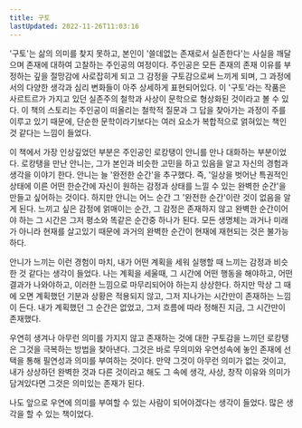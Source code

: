 ```yaml
---
title: 구토
lastUpdated: 2022-11-26T11:03:16
---
```



<Bookmark
    image="https://shopping-phinf.pstatic.net/main_3243612/32436124586.20230614072243.jpg"
    url="https://search.shopping.naver.com/book/catalog/32436124586"
    description="《구토》는 사르트르가 그의 철학적 사유와 체험을 문학으로 형상화한 작품이다. 삶에서 그 어떤 존재 의미도 찾지 못하고 ‘쓸데없이’ ‘남아도는’ 존재로서의 실존을 자각하는 순간 구토를 시작한 로캉탱은 철학교사로 생활하며 작가적 명성을 열망하던 사르트르의 분신이다."
/>

'구토'는 삶의 의미를 찾지 못하고, 본인이 '쓸데없는 존재로서 실존한다'는 사실을 깨달으며 존재에 대하여 고찰하는 주인공의 여정이다. 주인공은 모든 존재의 존재 이유를 부정하는 깊을 절망감에 사로잡히게 되고 그 감정을 구토감으로써 느끼게 되며, 그 과정에서의 다양한 생각과 심리 변화들이 아주 상세하게 표현되어있다. 이 '구토'라는 작품은 사르트르가 가지고 있던 실존주의 철학과 사상이 문학으로 형상화된 것이라고 볼 수 있다. 이 책의 스토리는 주인공이 떠올리는 철학적 질문과 그 답을 찾아가는 과정이 주를 이루고 있기 때문에, 단순한 문학이라기보다는 여러 요소가 복합적으로 얽혀있는 책인 것 같다는 느낌이 들었다.

이 책에서 가장 인상깊었던 부분은 주인공인 로캉탱이 안니를 만나 대화하는 부분이었다. 로캉탱을 만난 안니는, 그가 본인과 비슷한 고민을 하고 있음을 알고 자신의 경험과 생각을 이야기 한다. 안니는 늘 '완전한 순간'을 추구했다. 즉, '일상을 벗어난 특권적인 상태에 이른 어떤 한순간에 자신이 원하는 감정과 상태를 느낄 수 있는 완벽한 순간'을 만들고 싶어하는 것이다. 하지만 안니는 어느 순간 그 '완전한 순간'이란 것이 없음을 알게 된다. 느끼고 싶은 감정에 얽매이는 순간, 그 감정은 존재하지 않고 완벽한 순간이어야 하는 그 시간은 그저 평소와 똑같은 순간중 하나가 된다. 모든 생명체는 과거나 미래가 아니라 현재를 살고있기 때문에 과거의 완벽한 순간이 현재에 재현되는 것은 불가능하다.

안니가 느끼는 이런 경험이 마치, 내가 어떤 계획을 세워 실행할 때 느끼는 감정과 비슷한 것 같다는 생각이 들었다. 나는 계획을 세울때, 그 시간에 어떤 행동을 해야하고, 어떤 결과가 나와야하고, 이러한 느낌으로 마무리되어야 하는지 상상한다. 하지만 막상 그 때에 오면 계획했던 기분과 상황은 적용되지 않고, 그저 지나가는 시간만이 존재하는 느낌이 든다. 내가 계획했던 그 순간은 없었고, 그저 흐름에 따라 정해진 지금, 그 시간만이 존재했다.

우연히 생겨나 아무런 의미를 가지지 않고 존재하는 것에 대한 구토감을 느끼던 로캉탱은 그것을 극복하는 방법을 찾아낸다. 그것은 바로 무의미와 우연성속에 놓인 존재에 선택을 통해 필연성과 의미를 부여하는 것이다. 만약 그것이 아무런 의미가 없는 것이고, 내가 상상하던 완벽한 것과 다른 것이라고 해도 그 속에 생각, 사상, 창작 이유와 의미가 담겨있다면 그것은 의미있는 존재가 된다.

나도 앞으로 우연에 의미를 부여할 수 있는 사람이 되어야겠다는 생각이 들었다. 많은 생각을 할 수 있는 책이었다.